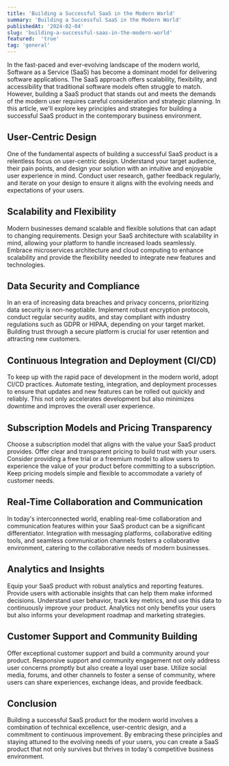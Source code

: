 ```yaml
---
title: 'Building a Successful SaaS in the Modern World'
summary: 'Building a Successful SaaS in the Modern World'
publishedAt: '2024-02-04'
slug: 'building-a-successful-saas-in-the-modern-world'
featured:  'true'
tag: 'general'
---
```


In the fast-paced and ever-evolving landscape of the modern world, Software as a Service (SaaS) has become a dominant model for delivering software applications. The SaaS approach offers scalability, flexibility, and accessibility that traditional software models often struggle to match. However, building a SaaS product that stands out and meets the demands of the modern user requires careful consideration and strategic planning. In this article, we'll explore key principles and strategies for building a successful SaaS product in the contemporary business environment.

## User-Centric Design
One of the fundamental aspects of building a successful SaaS product is a relentless focus on user-centric design. Understand your target audience, their pain points, and design your solution with an intuitive and enjoyable user experience in mind. Conduct user research, gather feedback regularly, and iterate on your design to ensure it aligns with the evolving needs and expectations of your users.

## Scalability and Flexibility
Modern businesses demand scalable and flexible solutions that can adapt to changing requirements. Design your SaaS architecture with scalability in mind, allowing your platform to handle increased loads seamlessly. Embrace microservices architecture and cloud computing to enhance scalability and provide the flexibility needed to integrate new features and technologies.

## Data Security and Compliance
In an era of increasing data breaches and privacy concerns, prioritizing data security is non-negotiable. Implement robust encryption protocols, conduct regular security audits, and stay compliant with industry regulations such as GDPR or HIPAA, depending on your target market. Building trust through a secure platform is crucial for user retention and attracting new customers.

## Continuous Integration and Deployment (CI/CD)
To keep up with the rapid pace of development in the modern world, adopt CI/CD practices. Automate testing, integration, and deployment processes to ensure that updates and new features can be rolled out quickly and reliably. This not only accelerates development but also minimizes downtime and improves the overall user experience.

## Subscription Models and Pricing Transparency
Choose a subscription model that aligns with the value your SaaS product provides. Offer clear and transparent pricing to build trust with your users. Consider providing a free trial or a freemium model to allow users to experience the value of your product before committing to a subscription. Keep pricing models simple and flexible to accommodate a variety of customer needs.

## Real-Time Collaboration and Communication
In today's interconnected world, enabling real-time collaboration and communication features within your SaaS product can be a significant differentiator. Integration with messaging platforms, collaborative editing tools, and seamless communication channels fosters a collaborative environment, catering to the collaborative needs of modern businesses.

## Analytics and Insights
Equip your SaaS product with robust analytics and reporting features. Provide users with actionable insights that can help them make informed decisions. Understand user behavior, track key metrics, and use this data to continuously improve your product. Analytics not only benefits your users but also informs your development roadmap and marketing strategies.

## Customer Support and Community Building
Offer exceptional customer support and build a community around your product. Responsive support and community engagement not only address user concerns promptly but also create a loyal user base. Utilize social media, forums, and other channels to foster a sense of community, where users can share experiences, exchange ideas, and provide feedback.

## Conclusion
Building a successful SaaS product for the modern world involves a combination of technical excellence, user-centric design, and a commitment to continuous improvement. By embracing these principles and staying attuned to the evolving needs of your users, you can create a SaaS product that not only survives but thrives in today's competitive business environment.




